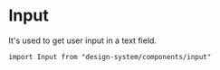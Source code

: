 

<Meta of={Stories} />

# Input

It's used to get user input in a text field.

`import Input from "design-system/components/input"`

<Canvas of={Stories.Controls} />

<ArgTypes />
